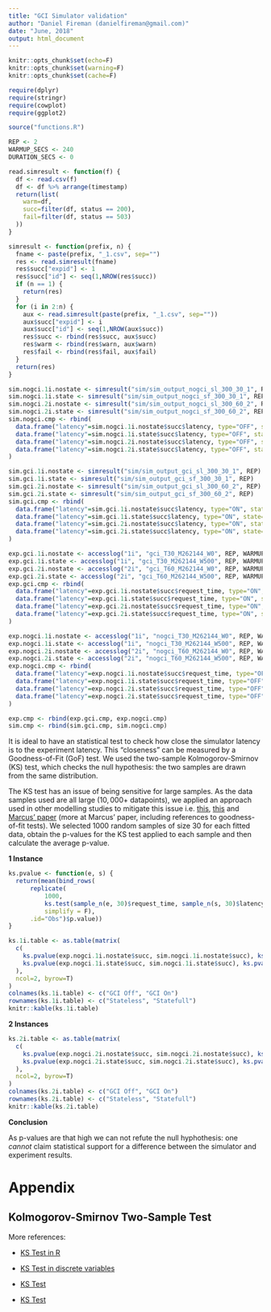```yaml
---
title: "GCI Simulator validation"
author: "Daniel Fireman (danielfireman@gmail.com)"
date: "June, 2018"
output: html_document
---
```


```r
knitr::opts_chunk$set(echo=F)
knitr::opts_chunk$set(warning=F)
knitr::opts_chunk$set(cache=F)

require(dplyr)
require(stringr)
require(cowplot)
require(ggplot2)

source("functions.R")

REP <- 2
WARMUP_SECS <- 240
DURATION_SECS <- 0

read.simresult <- function(f) {
  df <- read.csv(f)
  df <- df %>% arrange(timestamp)
  return(list(
    warm=df,
    succ=filter(df, status == 200),
    fail=filter(df, status == 503)
  ))
}

simresult <- function(prefix, n) {
  fname <- paste(prefix, "_1.csv", sep="")
  res <- read.simresult(fname)
  res$succ["expid"] <- 1
  res$succ["id"] <- seq(1,NROW(res$succ))
  if (n == 1) {
    return(res)
  }
  for (i in 2:n) {
    aux <- read.simresult(paste(prefix, "_1.csv", sep=""))
    aux$succ["expid"] <- i
    aux$succ["id"] <- seq(1,NROW(aux$succ))
    res$succ <- rbind(res$succ, aux$succ)
    res$warm <- rbind(res$warn, aux$warn)
    res$fail <- rbind(res$fail, aux$fail)
  }
  return(res)
}
```

```r
sim.nogci.1i.nostate <- simresult("sim/sim_output_nogci_sl_300_30_1", REP)
sim.nogci.1i.state <- simresult("sim/sim_output_nogci_sf_300_30_1", REP)
sim.nogci.2i.nostate <- simresult("sim/sim_output_nogci_sl_300_60_2", REP)
sim.nogci.2i.state <- simresult("sim/sim_output_nogci_sf_300_60_2", REP)
sim.nogci.cmp <- rbind(
  data.frame("latency"=sim.nogci.1i.nostate$succ$latency, type="OFF", state="Stateless", n="1 Instance"),
  data.frame("latency"=sim.nogci.1i.state$succ$latency, type="OFF", state="Stateful", n="1 Instance"),
  data.frame("latency"=sim.nogci.2i.nostate$succ$latency, type="OFF", state="Stateless", n="2 Instances"),
  data.frame("latency"=sim.nogci.2i.state$succ$latency, type="OFF", state="Stateful", n="2 Instances")
)

sim.gci.1i.nostate <- simresult("sim/sim_output_gci_sl_300_30_1", REP)
sim.gci.1i.state <- simresult("sim/sim_output_gci_sf_300_30_1", REP)
sim.gci.2i.nostate <- simresult("sim/sim_output_gci_sl_300_60_2", REP)
sim.gci.2i.state <- simresult("sim/sim_output_gci_sf_300_60_2", REP)
sim.gci.cmp <- rbind(
  data.frame("latency"=sim.gci.1i.nostate$succ$latency, type="ON", state="Stateless", n="1 Instance"),
  data.frame("latency"=sim.gci.1i.state$succ$latency, type="ON", state="Stateful", n="1 Instance"),
  data.frame("latency"=sim.gci.2i.nostate$succ$latency, type="ON", state="Stateless", n="2 Instances"),
  data.frame("latency"=sim.gci.2i.state$succ$latency, type="ON", state="Stateful", n="2 Instances")
)

exp.gci.1i.nostate <- accesslog("1i", "gci_T30_M262144_W0", REP, WARMUP_SECS, DURATION_SECS)
exp.gci.1i.state <- accesslog("1i", "gci_T30_M262144_W500", REP, WARMUP_SECS, DURATION_SECS)
exp.gci.2i.nostate <- accesslog("2i", "gci_T60_M262144_W0", REP, WARMUP_SECS, DURATION_SECS)
exp.gci.2i.state <- accesslog("2i", "gci_T60_M262144_W500", REP, WARMUP_SECS, DURATION_SECS)
exp.gci.cmp <- rbind(
  data.frame("latency"=exp.gci.1i.nostate$succ$request_time, type="ON", state="Stateless", n="1 Instance"),
  data.frame("latency"=exp.gci.1i.state$succ$request_time, type="ON", state="Stateful", n="1 Instance"),
  data.frame("latency"=exp.gci.2i.nostate$succ$request_time, type="ON", state="Stateless", n="2 Instance"),
  data.frame("latency"=exp.gci.2i.state$succ$request_time, type="ON", state="Stateful", n="2 Instance")
)

exp.nogci.1i.nostate <- accesslog("1i", "nogci_T30_M262144_W0", REP, WARMUP_SECS, DURATION_SECS)
exp.nogci.1i.state <- accesslog("1i", "nogci_T30_M262144_W500", REP, WARMUP_SECS, DURATION_SECS)
exp.nogci.2i.nostate <- accesslog("2i", "nogci_T60_M262144_W0", REP, WARMUP_SECS, DURATION_SECS)
exp.nogci.2i.state <- accesslog("2i", "nogci_T60_M262144_W500", REP, WARMUP_SECS, DURATION_SECS)
exp.nogci.cmp <- rbind(
  data.frame("latency"=exp.nogci.1i.nostate$succ$request_time, type="OFF", state="Stateless", n="1 Instance"),
  data.frame("latency"=exp.nogci.1i.state$succ$request_time, type="OFF", state="Stateful", n="1 Instance"),
  data.frame("latency"=exp.nogci.2i.state$succ$request_time, type="OFF", state="Stateful", n="2 Instances"),
  data.frame("latency"=exp.nogci.2i.state$succ$request_time, type="OFF", state="Stateful", n="2 Instances")
)

exp.cmp <- rbind(exp.gci.cmp, exp.nogci.cmp)
sim.cmp <- rbind(sim.gci.cmp, sim.nogci.cmp)
```

It is ideal to have an statistical test to check how close the simulator latency is to the experiment latency. This "closeness" can be measured by a Goodness-of-Fit (GoF) test. We used the two-sample Kolmogorov-Smirnov (KS) test, which checks the null hypothesis: the two samples are drawn from the same distribution. 

The KS test has an issue of being sensitive for large samples. As the data samples used are all large ($10,000+$ datapoints), we applied an approach used in other modelling studies to mitigate this issue i.e. [this](http://ieeexplore.ieee.org/document/5703090/), [this](http://ieeexplore.ieee.org/document/5367061/) and [Marcus' paper](http://ieeexplore.ieee.org/document/6319153/?reload=true) (more at Marcus' paper, including references to goodness-of-fit tests). We selected $1000$ random samples of size $30$ for each fitted data, obtain the p-values for the KS test applied to each sample and then calculate the average p-value.

**1 Instance**
```r
ks.pvalue <- function(e, s) {
  return(mean(bind_rows(
      replicate(
          1000,
          ks.test(sample_n(e, 30)$request_time, sample_n(s, 30)$latency),
          simplify = F),
      .id="Obs")$p.value))
}

ks.1i.table <- as.table(matrix(
  c(
    ks.pvalue(exp.nogci.1i.nostate$succ, sim.nogci.1i.nostate$succ), ks.pvalue(exp.gci.1i.nostate$succ, sim.gci.1i.nostate$succ),
    ks.pvalue(exp.nogci.1i.state$succ, sim.nogci.1i.state$succ), ks.pvalue(exp.gci.1i.state$succ, sim.gci.1i.state$succ)
  ),
  ncol=2, byrow=T)
)
colnames(ks.1i.table) <- c("GCI Off", "GCI On")
rownames(ks.1i.table) <- c("Stateless", "Statefull")
knitr::kable(ks.1i.table)
```

**2 Instances**

```r
ks.2i.table <- as.table(matrix(
  c(
    ks.pvalue(exp.nogci.2i.nostate$succ, sim.nogci.2i.nostate$succ), ks.pvalue(exp.gci.2i.nostate$succ, sim.gci.2i.nostate$succ),
    ks.pvalue(exp.nogci.2i.state$succ, sim.nogci.2i.state$succ), ks.pvalue(exp.gci.2i.state$succ, sim.gci.2i.state$succ)
  ),
  ncol=2, byrow=T)
)
colnames(ks.2i.table) <- c("GCI Off", "GCI On")
rownames(ks.2i.table) <- c("Stateless", "Statefull")
knitr::kable(ks.2i.table)
```

**Conclusion**

As p-values are that high we can not refute the null hyphothesis: one *cannot* claim statistical support for a difference between the simulator and experiment results.


# Appendix

## Kolmogorov-Smirnov Two-Sample Test

More references:

* [KS Test in R](https://stats.stackexchange.com/questions/222294/understanding-kolmogorov-smirnov-test-in-r)

* [KS Test in discrete variables](https://stats.stackexchange.com/questions/48317/kolmogorov-smirnov-with-discrete-data-what-is-proper-use-of-dgofks-test-in-r)

* [KS Test](https://onlinecourses.science.psu.edu/stat414/node/234)

* [KS Test](http://www.physics.csbsju.edu/stats/KS-test.html)